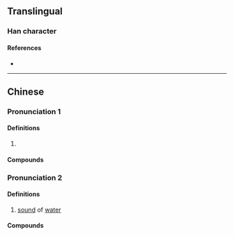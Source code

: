 {{also|泙}}
{{character info}}
{{character info|0x2F907}}
==Translingual==

===Han character===
{{Han char|rn=85|rad=水|as=06|sn=9|four=38141|canj=ETT|ids=⿰氵并}}

====References====
* {{Han ref|kx=0622.110|dkj=17415|dj=1018.090|hdz=31616.010|uh=6D34|ud=27956|bh=CF6E|bd=53102}}

----

==Chinese==
{{zh-forms}}

===Pronunciation 1===
{{zh-pron
|m=píng
|c=ping4
|mc=y
|oc=y
|ma=
|cat=v
}}

====Definitions====
{{zh-hanzi}}

# {{zh-only|洴澼|to [[wash]]; to [[bleach]] ([[silk]])}}

====Compounds====
{{zh-der|洴澼藥|洴澼絖|洴澼}}

===Pronunciation 2===
{{zh-pron
|m=pēng
|cat=n
}}

====Definitions====
{{zh-hanzi}}

# [[sound]] of [[water]]

====Compounds====
{{zh-der|洴淜}}
